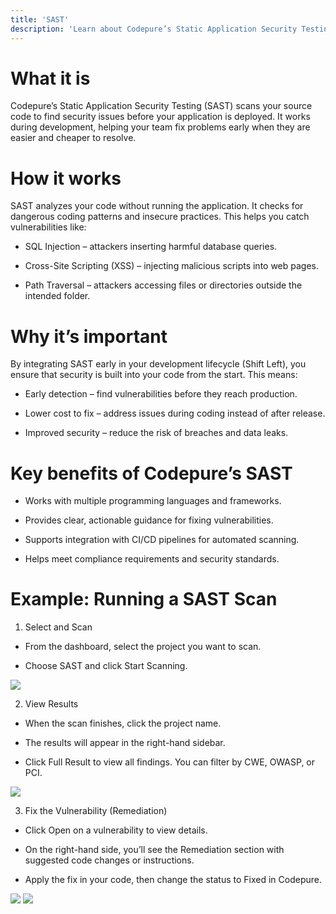 ```yaml
---
title: 'SAST'
description: 'Learn about Codepure’s Static Application Security Testing (SAST).'
---
```


# What it is
Codepure’s Static Application Security Testing (SAST) scans your source code to find security issues before your application is deployed. It works during development, helping your team fix problems early when they are easier and cheaper to resolve.

# How it works
SAST analyzes your code without running the application. It checks for dangerous coding patterns and insecure practices. This helps you catch vulnerabilities like:

* SQL Injection – attackers inserting harmful database queries.

* Cross-Site Scripting (XSS) – injecting malicious scripts into web pages.

* Path Traversal – attackers accessing files or directories outside the intended folder.

# Why it’s important
By integrating SAST early in your development lifecycle (Shift Left), you ensure that security is built into your code from the start. This means:

* Early detection – find vulnerabilities before they reach production.

* Lower cost to fix – address issues during coding instead of after release.

* Improved security – reduce the risk of breaches and data leaks.

# Key benefits of Codepure’s SAST

* Works with multiple programming languages and frameworks.

* Provides clear, actionable guidance for fixing vulnerabilities.

* Supports integration with CI/CD pipelines for automated scanning.

* Helps meet compliance requirements and security standards.

# Example: Running a SAST Scan

1. Select and Scan

* From the dashboard, select the project you want to scan.

* Choose SAST and click Start Scanning.

<Frame>
  <img src="/assets/sast2.PNG" style={{ borderRadius: '0.5rem' }} />
</Frame>

2. View Results

* When the scan finishes, click the project name.

* The results will appear in the right-hand sidebar.

* Click Full Result to view all findings. You can filter by CWE, OWASP, or PCI.

<Frame>
  <img src="/assets/sast4.PNG" style={{ borderRadius: '0.5rem' }} />
</Frame>

3. Fix the Vulnerability (Remediation)

* Click Open on a vulnerability to view details.

* On the right-hand side, you’ll see the Remediation section with suggested code changes or instructions.

* Apply the fix in your code, then change the status to Fixed in Codepure.

<Frame>
  <img src="/assets/sast6.PNG" style={{ borderRadius: '0.5rem' }} />
</Frame>

<Frame>
  <img src="/assets/sast8.PNG" style={{ borderRadius: '0.5rem' }} />
</Frame>


